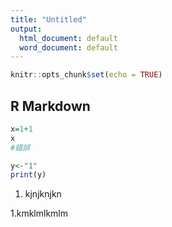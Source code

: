 ```yaml
---
title: "Untitled"
output:
  html_document: default
  word_document: default
---
```


```r
knitr::opts_chunk$set(echo = TRUE)
```

## R Markdown

```r
x=1+1
x
#錯誤
```

```r
y<-"1"
print(y)
```

1. kjnjknjkn

1.kmklmlkmlm